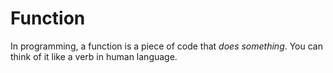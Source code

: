 # Function

In programming, a function is a piece of code that _does something_. You can think of it like a verb in human language.